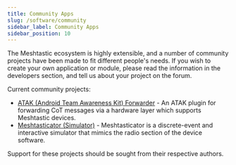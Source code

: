 ```yaml
---
title: Community Apps
slug: /software/community
sidebar_label: Community Apps
sidebar_position: 10
---
```


The Meshtastic ecosystem is highly extensible, and a number of community projects have been made to fit different people's needs. If you wish to create your own application or module, please read the information in the developers section, and tell us about your project on the forum.

Current community projects:

- [ATAK (Android Team Awareness Kit) Forwarder](/docs/software/community/community-atak) - An ATAK plugin for forwarding CoT messages via a hardware layer which supports Meshtastic devices.
- [Meshtasticator (Simulator)](/docs/software/community/community-meshtasticator) - Meshtasticator is a discrete-event and interactive simulator that mimics the radio section of the device software.

Support for these projects should be sought from their respective authors.
